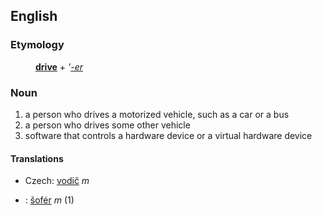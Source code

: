 ==English==
===Etymology===
:'''[[drive]]''' + '''[[-er]]''
===Noun===
# a person who drives a motorized vehicle, such as a car or a bus
# a person who drives some other vehicle
# software that controls a hardware device or a virtual hardware device
====Translations====
*Czech: [[vodič]] ''m''
*{{sk}}: [[šofér#Slovak|šofér]] ''m'' (1)